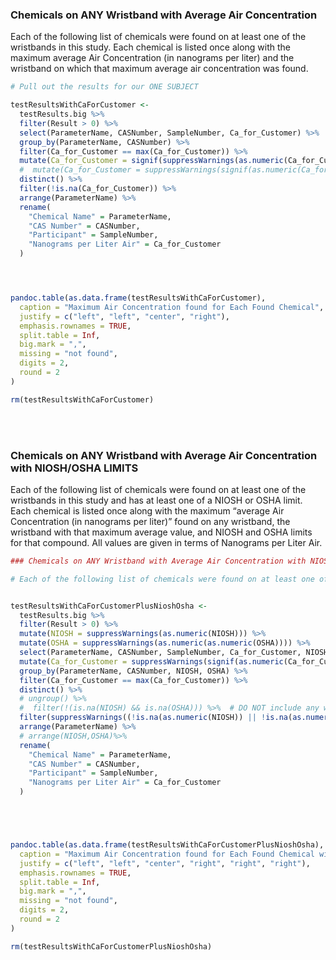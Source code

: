 ### Chemicals on ANY Wristband with Average Air Concentration

Each of the following list of chemicals were found on at least one of the wristbands in this study. Each chemical is listed once along with the maximum average Air Concentration (in nanograms per liter) and the wristband on which that maximum average air concentration was found.

```r
# Pull out the results for our ONE SUBJECT

testResultsWithCaForCustomer <-
  testResults.big %>%
  filter(Result > 0) %>%
  select(ParameterName, CASNumber, SampleNumber, Ca_for_Customer) %>%
  group_by(ParameterName, CASNumber) %>%
  filter(Ca_for_Customer == max(Ca_for_Customer)) %>%
  mutate(Ca_for_Customer = signif(suppressWarnings(as.numeric(Ca_for_Customer)), digits = 3)) %>%
  #  mutate(Ca_for_Customer = suppressWarnings(signif(as.numeric(Ca_for_Customer),digits=3) )) %>%
  distinct() %>%
  filter(!is.na(Ca_for_Customer)) %>%
  arrange(ParameterName) %>%
  rename(
    "Chemical Name" = ParameterName,
    "CAS Number" = CASNumber,
    "Participant" = SampleNumber,
    "Nanograms per Liter Air" = Ca_for_Customer
  )




pandoc.table(as.data.frame(testResultsWithCaForCustomer),
  caption = "Maximum Air Concentration found for Each Found Chemical",
  justify = c("left", "left", "center", "right"),
  emphasis.rownames = TRUE,
  split.table = Inf,
  big.mark = ",",
  missing = "not found",
  digits = 2,
  round = 2
)

rm(testResultsWithCaForCustomer)
```

<br> <br>

### Chemicals on ANY Wristband with Average Air Concentration with NIOSH/OSHA LIMITS

Each of the following list of chemicals were found on at least one of the wristbands in this study and has at least one of a NIOSH or OSHA limit. Each chemical is listed once along with the maximum "average Air Concentration (in nanograms per liter)" found on any wristband, the wristband with that maximum average value, and NIOSH and OSHA limits for that compound. All values are given in terms of Nanograms per Liter Air.

```r



### Chemicals on ANY Wristband with Average Air Concentration with NIOSH/OSHA LIMITS

# Each of the following list of chemicals were found on at least one of the wristbands in this study and has at least one of a NIOSH or OSHA limit.  Each chemical is listed once along with the maximum "average Air Concentration (in nanograms per liter)" found on any wristband, the wristband with that maximum average #value, and NIOSH and OSHA limits for that compound.  All values are given in terms of Nanograms per Liter Air.


testResultsWithCaForCustomerPlusNioshOsha <-
  testResults.big %>%
  filter(Result > 0) %>%
  mutate(NIOSH = suppressWarnings(as.numeric(NIOSH))) %>%
  mutate(OSHA = suppressWarnings(as.numeric(as.numeric(OSHA)))) %>%
  select(ParameterName, CASNumber, SampleNumber, Ca_for_Customer, NIOSH, OSHA) %>%
  mutate(Ca_for_Customer = suppressWarnings(signif(as.numeric(Ca_for_Customer), digits = 3))) %>%
  group_by(ParameterName, CASNumber, NIOSH, OSHA) %>%
  filter(Ca_for_Customer == max(Ca_for_Customer)) %>%
  distinct() %>%
  # ungroup() %>%
  #  filter(!(is.na(NIOSH) && is.na(OSHA))) %>%  # DO NOT include any which have no NIOSH or OSHA limits
  filter(suppressWarnings((!is.na(as.numeric(NIOSH)) || !is.na(as.numeric(OSHA))))) %>% # DO NOT include any which have no NIOSH or OSHA limits
  arrange(ParameterName) %>%
  # arrange(NIOSH,OSHA)%>%
  rename(
    "Chemical Name" = ParameterName,
    "CAS Number" = CASNumber,
    "Participant" = SampleNumber,
    "Nanograms per Liter Air" = Ca_for_Customer
  )





pandoc.table(as.data.frame(testResultsWithCaForCustomerPlusNioshOsha),
  caption = "Maximum Air Concentration found for Each Found Chemical with NIOSH/OSHA limits",
  justify = c("left", "left", "center", "right", "right", "right"),
  emphasis.rownames = TRUE,
  split.table = Inf,
  big.mark = ",",
  missing = "not found",
  digits = 2,
  round = 2
)

rm(testResultsWithCaForCustomerPlusNioshOsha)
```

<br> <br>
